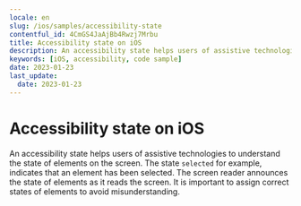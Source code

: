 ```yaml
---
locale: en
slug: /ios/samples/accessibility-state
contentful_id: 4CmGS4JaAjBb4Rwzj7Mrbu
title: Accessibility state on iOS
description: An accessibility state helps users of assistive technologies to understand the state of elements on the screen.
keywords: [iOS, accessibility, code sample]
date: 2023-01-23
last_update:
  date: 2023-01-23
---
```


# Accessibility state on iOS

An accessibility state helps users of assistive technologies to understand the state of elements on the screen. The state `selected` for example, indicates that an element has been selected. The screen reader announces the state of elements as it reads the screen. It is important to assign correct states of elements to avoid misunderstanding.

<CodeSample id="accessibility-state" platform="ios" locale="en"/>
